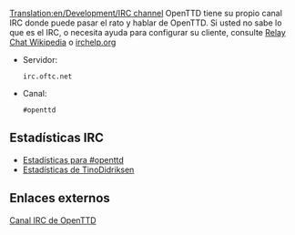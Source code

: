 [[Translation:en/Development/IRC channel]]
OpenTTD tiene su propio canal IRC donde puede pasar el rato y hablar de OpenTTD. Si usted no sabe lo que es el IRC, o necesita ayuda para configurar su cliente, consulte [https://www.wikipedia.org/wiki/es:Internet Relay Chat Wikipedia] o [http://www.irchelp.org/ irchelp.org]

* Servidor: <pre>irc.oftc.net</pre>
* Canal: <pre>#openttd</pre>

==Estadísticas IRC==
*[http://electricpotential.net/ircstats/openttd2.html Estadísticas para #openttd]
*[http://alpha.visl.sdu.dk/~tino/pisg/OFTC/openttd.html Estadísticas de TinoDidriksen]

==Enlaces externos==

[irc://irc.oftc.net/openttd Canal IRC de OpenTTD]